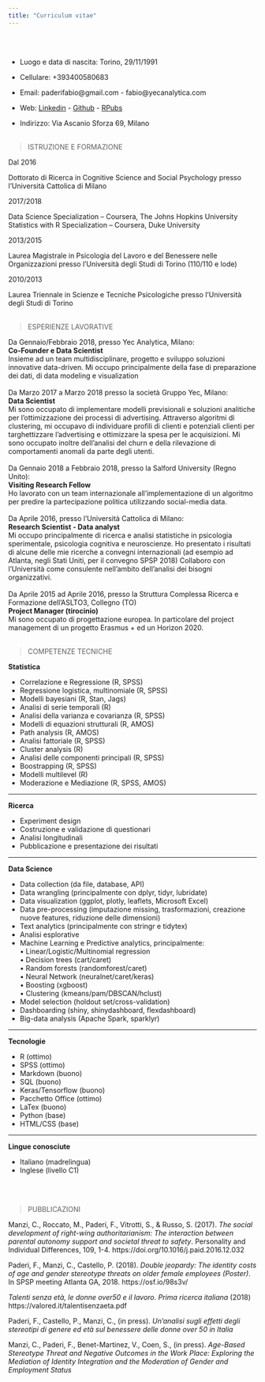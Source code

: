 ```yaml
---
title: "Curriculum vitae"
---
```


<br><br> 

- Luogo e data di nascita: Torino, 29/11/1991  

- Cellulare: +393400580683  

- Email: paderifabio@gmail.com - fabio@yecanalytica.com  

- Web: [Linkedin](https://www.linkedin.com/in/fabio-paderi-3a88a8b8/) - [Github](https://github.com/paderifabio) - [RPubs](http://rpubs.com/FabioPaderi)   

- Indirizzo:  Via Ascanio Sforza 69, Milano
<br><br>

> ISTRUZIONE E FORMAZIONE

Dal 2016

Dottorato di Ricerca in Cognitive Science and Social Psychology presso l’Università Cattolica di Milano

2017/2018

Data Science Specialization – Coursera, The Johns Hopkins University  
Statistics with R Specialization – Coursera, Duke University

2013/2015

Laurea Magistrale in Psicologia del Lavoro e del Benessere nelle Organizzazioni presso l’Università degli Studi di Torino (110/110 e lode)

2010/2013

Laurea Triennale in Scienze e Tecniche Psicologiche presso l’Università degli Studi di Torino 
<br><br>

> ESPERIENZE LAVORATIVE

Da Gennaio/Febbraio 2018, presso Yec Analytica, Milano:  
**Co-Founder e Data Scientist**   
Insieme ad un team multidisciplinare, progetto e sviluppo soluzioni innovative data-driven. Mi occupo principalmente della fase di preparazione dei dati, di data modeling e visualization
<br><br>
Da Marzo 2017 a Marzo 2018 presso la società Gruppo Yec, Milano:  
**Data Scientist**    
Mi sono occupato di implementare modelli previsionali e soluzioni analitiche per l’ottimizzazione dei processi di advertising. Attraverso algoritmi di clustering, mi occupavo di individuare profili di clienti e potenziali clienti per targhettizzare l’advertising e ottimizzare la spesa per le acquisizioni. Mi sono occupato inoltre dell’analisi del churn e della rilevazione di comportamenti anomali da parte degli utenti.
<br><br>
Da Gennaio 2018 a Febbraio 2018, presso la Salford University (Regno Unito):  
**Visiting Research Fellow**  
Ho lavorato con un team internazionale all’implementazione di un algoritmo per predire la partecipazione politica utilizzando social-media data.
<br><br>
Da Aprile 2016, presso l’Università Cattolica di Milano:    
**Research Scientist - Data analyst**  
Mi occupo principalmente di ricerca e analisi statistiche in psicologia sperimentale, psicologia cognitiva e neuroscienze. Ho presentato i risultati di alcune delle mie ricerche a convegni internazionali (ad esempio ad Atlanta, negli Stati Uniti, per il convegno SPSP 2018)
Collaboro con l’Università come consulente nell’ambito dell’analisi dei bisogni organizzativi.
<br><br>
Da Aprile 2015 ad Aprile 2016, presso la Struttura Complessa Ricerca e Formazione dell’ASLTO3, Collegno (TO)  
**Project Manager (tirocinio)**  
Mi sono occupato di progettazione europea. In particolare del project management di un progetto Erasmus + ed un Horizon 2020. 
<br><br>

> COMPETENZE TECNICHE
 
**Statistica**
 
- Correlazione e Regressione (R, SPSS)  
- Regressione logistica, multinomiale (R, SPSS)  
- Modelli bayesiani (R, Stan, Jags)  
- Analisi di serie temporali (R)  
- Analisi della varianza e covarianza (R, SPSS)  
- Modelli di equazioni strutturali (R, AMOS)
- Path analysis (R, AMOS)  
- Analisi fattoriale (R, SPSS)  
- Cluster analysis (R)  
- Analisi delle componenti principali (R, SPSS)  
- Boostrapping (R, SPSS)  
- Modelli multilevel (R)  
- Moderazione e Mediazione (R, SPSS, AMOS)
 
***

**Ricerca**
 
- Experiment design   
- Costruzione e validazione di questionari  
- Analisi longitudinali  
- Pubblicazione e presentazione dei risultati  

***

**Data Science**  

- Data collection (da file, database, API)  
- Data wrangling (principalmente con dplyr, tidyr, lubridate)  
- Data visualization (ggplot, plotly, leaflets, Microsoft Excel)  
- Data pre-processing (imputazione missing, trasformazioni, creazione nuove features, riduzione delle dimensioni)  
- Text analytics (principalmente con stringr e tidytex)  
- Analisi esplorative  
- Machine Learning e Predictive analytics, principalmente:  
•	Linear/Logistic/Multinomial regression  
•	Decision trees (cart/caret)  
•	Random forests (randomforest/caret)  
•	Neural Network (neuralnet/caret/keras)  
•	Boosting (xgboost)  
•	Clustering (kmeans/pam/DBSCAN/hclust)  
- Model selection (holdout set/cross-validation)  
- Dashboarding (shiny, shinydashboard, flexdashboard)  
- Big-data analysis (Apache Spark, sparklyr)

***

**Tecnologie**
 
- R (ottimo)  
- SPSS (ottimo)  
- Markdown (buono)  
- SQL (buono)  
- Keras/Tensorflow (buono)  
- Pacchetto Office (ottimo)    
- LaTex (buono)  
- Python (base)  
- HTML/CSS (base)  

***

**Lingue conosciute**  

- Italiano (madrelingua)  
- Inglese (livello C1)   

<br><br> 

> PUBBLICAZIONI   


Manzi, C., Roccato, M., Paderi, F., Vitrotti, S., & Russo, S. (2017). _The social development of right-wing authoritarianism: The interaction between parental autonomy support and societal threat to safety_. Personality and Individual Differences, 109, 1-4. https://doi.org/10.1016/j.paid.2016.12.032  
  
  
Paderi, F., Manzi, C., Castello, P. (2018). _Double jeopardy: The identity costs of age and gender stereotype threats on older female employees (Poster)_. In SPSP meeting Atlanta GA, 2018. https://osf.io/98s3v/  
  
  
_Talenti senza età, le donne over50 e il lavoro. Prima ricerca italiana_ (2018) https://valored.it/talentisenzaeta.pdf  
  
  
Paderi, F., Castello, P., Manzi, C., (in press). _Un’analisi sugli effetti degli stereotipi di genere ed età sul benessere delle donne over 50 in Italia_
  
  
Manzi, C., Paderi, F., Benet-Martinez, V., Coen, S., (in press). _Age-Based Stereotype Threat and Negative Outcomes in the Work Place: Exploring the Mediation of Identity Integration and the Moderation of Gender and Employment Status_


 






